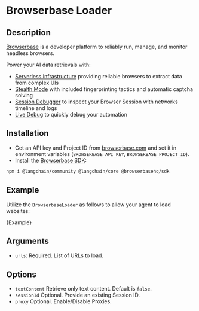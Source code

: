 # Browserbase Loader

## Description

[Browserbase](https://browserbase.com) is a developer platform to reliably run, manage, and monitor headless browsers.

Power your AI data retrievals with:

- [Serverless Infrastructure](https://docs.browserbase.com/under-the-hood) providing reliable browsers to extract data from complex UIs
- [Stealth Mode](https://docs.browserbase.com/features/stealth-mode) with included fingerprinting tactics and automatic captcha solving
- [Session Debugger](https://docs.browserbase.com/features/sessions) to inspect your Browser Session with networks timeline and logs
- [Live Debug](https://docs.browserbase.com/guides/session-debug-connection/browser-remote-control) to quickly debug your automation

## Installation

- Get an API key and Project ID from [browserbase.com](https://browserbase.com) and set it in environment variables (`BROWSERBASE_API_KEY`, `BROWSERBASE_PROJECT_ID`).
- Install the [Browserbase SDK](http://github.com/browserbase/js-sdk):

```bash npm2yarn
npm i @langchain/community @langchain/core @browserbasehq/sdk
```

## Example

Utilize the `BrowserbaseLoader` as follows to allow your agent to load websites:


<CodeBlock language="typescript">{Example}</CodeBlock>

## Arguments

- `urls`: Required. List of URLs to load.

## Options

- `textContent` Retrieve only text content. Default is `false`.
- `sessionId` Optional. Provide an existing Session ID.
- `proxy` Optional. Enable/Disable Proxies.
